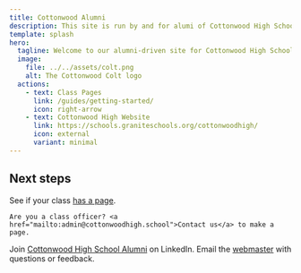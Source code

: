 ```yaml
---
title: Cottonwood Alumni
description: This site is run by and for alumi of Cottonwood High School in Murray, Utah.
template: splash
hero:
  tagline: Welcome to our alumni-driven site for Cottonwood High School.
  image:
    file: ../../assets/colt.png
    alt: The Cottonwood Colt logo
  actions:
    - text: Class Pages
      link: /guides/getting-started/
      icon: right-arrow
    - text: Cottonwood High Website
      link: https://schools.graniteschools.org/cottonwoodhigh/
      icon: external
      variant: minimal
---
```



## Next steps

<CardGrid stagger>
  <Card title="Find your graduating class" icon="document">
    See if your class <a href="/guides/getting-started/">has a page</a>.

    Are you a class officer? <a href="mailto:admin@cottonwoodhigh.school">Contact us</a> to make a page.
  </Card>
  <Card title="Network with us" icon="linkedin">
    Join <a href="https://www.linkedin.com/groups/13573495/">Cottonwood High School Alumni</a> on LinkedIn.
  </Card>
  <Card title="Get in touch" icon="email">
    Email the <a href="mailto:admin@cottonwoodhigh.school">webmaster</a> with questions or feedback.
  </Card>
</CardGrid>
